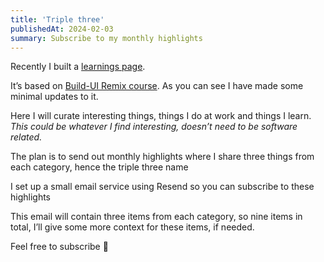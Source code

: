 ```yaml
---
title: 'Triple three'
publishedAt: 2024-02-03
summary: Subscribe to my monthly highlights
---
```


Recently I built a [learnings page](https://remix-workbook.fly.dev/).

It’s based on [Build-UI Remix course](https://buildui.com/courses/ship-an-app-with-remix). As you can see I have made some minimal updates to it.

Here I will curate interesting things, things I do at work and things I learn.
_This could be whatever I find interesting, doesn’t need to be software related._

The plan is to send out monthly highlights where I share three things from each category, hence the triple three name

I set up a small email service using Resend so you can subscribe to these highlights

This email will contain three items from each category, so nine items in total, I’ll give some more context for these items, if needed.

Feel free to subscribe 🤗
